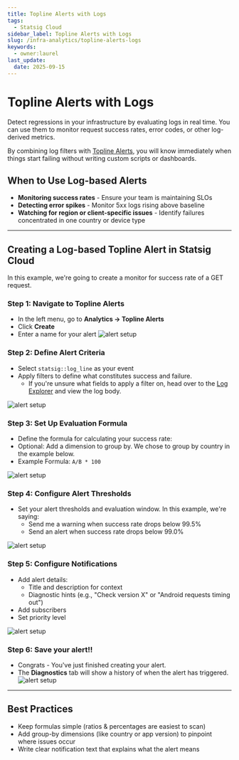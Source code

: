 ```yaml
---
title: Topline Alerts with Logs
tags:
  - Statsig Cloud 
sidebar_label: Topline Alerts with Logs
slug: /infra-analytics/topline-alerts-logs
keywords:
  - owner:laurel
last_update:
  date: 2025-09-15
---
```




# Topline Alerts with Logs

Detect regressions in your infrastructure by evaluating logs in real time. You can use them to monitor request success rates, error codes, or other log-derived metrics.

By combining log filters with [Topline Alerts](https://docs.statsig.com/product-analytics/topline_alerts), you will know immediately when things start failing without writing custom scripts or dashboards.

## When to Use Log-based Alerts

- **Monitoring success rates** - Ensure your team is maintaining SLOs
- **Detecting error spikes** - Monitor 5xx logs rising above baseline
- **Watching for region or client-specific issues** - Identify failures concentrated in one country or device type

---

## Creating a Log-based Topline Alert in Statsig Cloud
In this example, we're going to create a monitor for success rate of a GET request.

### Step 1: Navigate to Topline Alerts

- In the left menu, go to **Analytics → Topline Alerts**
- Click **Create** 
- Enter a name for your alert
![alert setup](/img/infra-analytics/loglinealert-1.png)


### Step 2: Define Alert Criteria
- Select `statsig::log_line` as your event
- Apply filters to define what constitutes success and failure. 
    - If you're unsure what fields to apply a filter on, head over to the [Log Explorer](/infra-analytics/logs-explorer) and view the log body.

![alert setup](/img/infra-analytics/loglinealert-2.png)


### Step 3: Set Up Evaluation Formula

- Define the formula for calculating your success rate:
- Optional: Add a dimension to group by. We chose to group by country in the example below.
- Example Formula: `A/B * 100`

![alert setup](/img/infra-analytics/loglinealert-3.png)


### Step 4: Configure Alert Thresholds
- Set your alert thresholds and evaluation window. In this example, we're saying:
    - Send me a warning when success rate drops below 99.5%
    - Send an alert when success rate drops below 99.0%

![alert setup](/img/infra-analytics/loglinealert-4.png)


### Step 5: Configure Notifications
- Add alert details:
   - Title and description for context
   - Diagnostic hints (e.g., "Check version X" or "Android requests timing out")
- Add subscribers
- Set priority level

![alert setup](/img/infra-analytics/loglinealert-5.png)


### Step 6: Save your alert!!
- Congrats - You've just finished creating your alert. 
- The **Diagnostics** tab will show a history of when the alert has triggered.
![alert setup](/img/infra-analytics/loglinealert-6.png)

---

## Best Practices
- Keep formulas simple (ratios & percentages are easiest to scan)
- Add group-by dimensions (like country or app version) to pinpoint where issues occur
- Write clear notification text that explains what the alert means